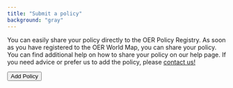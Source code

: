 ```yaml
---
title: "Submit a policy"
background: "gray"
---
```



You can easily share your policy directly to the OER Policy Registry. As soon as you have registered to the OER World
Map, you can share your policy. You can find additional help on how to share your policy on our help page.
If you need advice or prefer us to add the policy, please [contact us!](mailto:info@oerworldmap.org)

<ButtonGroup>
  <Button href='https://oerworldmap.org/resource/?add=Policy'>Add Policy</Button>
</ButtonGroup>
